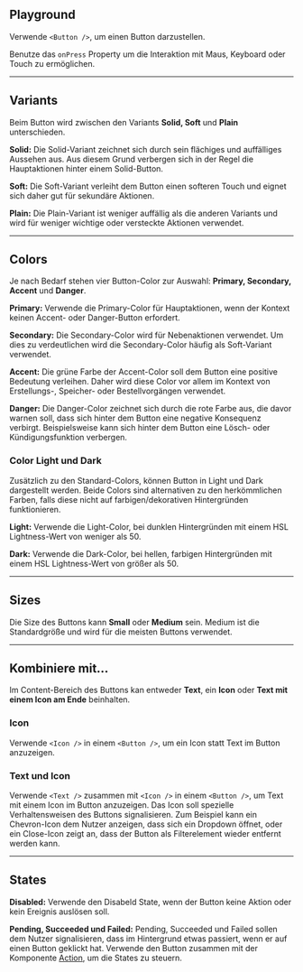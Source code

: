 ## Playground

Verwende `<Button />`, um einen Button darzustellen.

Benutze das `onPress` Property um die Interaktion mit Maus, Keyboard oder Touch
zu ermöglichen.

<LiveCodeEditor />

---

## Variants

Beim Button wird zwischen den Variants **Solid, Soft** und **Plain**
unterschieden.

<LiveCodeEditor example="variants" editorCollapsed />

**Solid:** Die Solid-Variant zeichnet sich durch sein flächiges und auffälliges
Aussehen aus. Aus diesem Grund verbergen sich in der Regel die Hauptaktionen
hinter einem Solid-Button.

**Soft:** Die Soft-Variant verleiht dem Button einen softeren Touch und eignet
sich daher gut für sekundäre Aktionen.

**Plain:** Die Plain-Variant ist weniger auffällig als die anderen Variants und
wird für weniger wichtige oder versteckte Aktionen verwendet.

---

## Colors

Je nach Bedarf stehen vier Button-Color zur Auswahl: **Primary, Secondary,
Accent** und **Danger**.

<LiveCodeEditor example="colors" editorCollapsed />

**Primary:** Verwende die Primary-Color für Hauptaktionen, wenn der Kontext
keinen Accent- oder Danger-Button erfordert.

**Secondary:** Die Secondary-Color wird für Nebenaktionen verwendet. Um dies zu
verdeutlichen wird die Secondary-Color häufig als Soft-Variant verwendet.

**Accent:** Die grüne Farbe der Accent-Color soll dem Button eine positive
Bedeutung verleihen. Daher wird diese Color vor allem im Kontext von
Erstellungs-, Speicher- oder Bestellvorgängen verwendet.

**Danger:** Die Danger-Color zeichnet sich durch die rote Farbe aus, die davor
warnen soll, dass sich hinter dem Button eine negative Konsequenz verbirgt.
Beispielsweise kann sich hinter dem Button eine Lösch- oder Kündigungsfunktion
verbergen.

### Color Light und Dark

Zusätzlich zu den Standard-Colors, können Button in Light und Dark dargestellt
werden. Beide Colors sind alternativen zu den herkömmlichen Farben, falls diese
nicht auf farbigen/dekorativen Hintergründen funktionieren.

<LiveCodeEditor example="dark" lightBackground editorCollapsed />

<LiveCodeEditor example="light" darkBackground editorCollapsed />

**Light:** Verwende die Light-Color, bei dunklen Hintergründen mit einem HSL
Lightness-Wert von weniger als 50.

**Dark:** Verwende die Dark-Color, bei hellen, farbigen Hintergründen mit einem
HSL Lightness-Wert von größer als 50.

---

## Sizes

Die Size des Buttons kann **Small** oder **Medium** sein. Medium ist die
Standardgröße und wird für die meisten Buttons verwendet.

<LiveCodeEditor example="sizes" editorCollapsed />

---

## Kombiniere mit...

Im Content-Bereich des Buttons kan entweder **Text**, ein **Icon** oder **Text
mit einem Icon am Ende** beinhalten.

### Icon

Verwende `<Icon />` in einem `<Button />`, um ein Icon statt Text im Button
anzuzeigen.

<LiveCodeEditor example="icon" editorCollapsed />

### Text und Icon

Verwende `<Text />` zusammen mit `<Icon />` in einem `<Button />`, um Text mit
einem Icon im Button anzuzeigen. Das Icon soll spezielle Verhaltensweisen des
Buttons signalisieren. Zum Beispiel kann ein Chevron-Icon dem Nutzer anzeigen,
dass sich ein Dropdown öffnet, oder ein Close-Icon zeigt an, dass der Button als
Filterelement wieder entfernt werden kann.

<LiveCodeEditor example="iconText" editorCollapsed />

---

## States

<LiveCodeEditor example="states" editorCollapsed />

**Disabled:** Verwende den Disabeld State, wenn der Button keine Aktion oder
kein Ereignis auslösen soll.

**Pending, Succeeded und Failed:** Pending, Succeeded und Failed sollen dem
Nutzer signalisieren, dass im Hintergrund etwas passiert, wenn er auf einen
Button geklickt hat. Verwende den Button zusammen mit der Komponente
[Action](/03-components/actions/action), um die States zu steuern.
